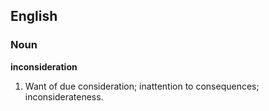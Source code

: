 ==English==

===Noun===

'''inconsideration'''

#Want of due consideration; inattention to consequences; inconsiderateness.